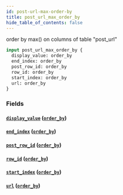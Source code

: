 ```yaml
---
id: post-url-max-order-by
title: post_url_max_order_by
hide_table_of_contents: false
---
```


order by max() on columns of table "post_url"

```graphql
input post_url_max_order_by {
  display_value: order_by
  end_index: order_by
  post_row_id: order_by
  row_id: order_by
  start_index: order_by
  url: order_by
}
```

### Fields

#### [`display_value`](#) ([`order_by`](../enums/order-by))

#### [`end_index`](#) ([`order_by`](../enums/order-by))

#### [`post_row_id`](#) ([`order_by`](../enums/order-by))

#### [`row_id`](#) ([`order_by`](../enums/order-by))

#### [`start_index`](#) ([`order_by`](../enums/order-by))

#### [`url`](#) ([`order_by`](../enums/order-by))

